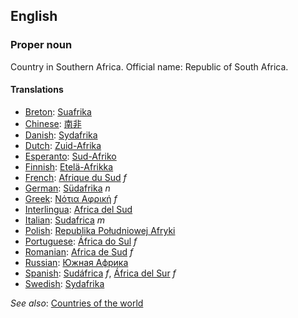 ==English==

===Proper noun===

Country in Southern Africa. Official name: Republic of South Africa.

====Translations====

*[[Breton]]: [[Suafrika]]
*[[Chinese]]: [[南非]]
*[[Danish]]: [[Sydafrika]]
*[[Dutch]]: [[Zuid-Afrika]]
*[[Esperanto]]: [[Sud-Afriko]]
*[[Finnish]]: [[Etelä-Afrikka]]
*[[French]]: [[Afrique du Sud]] ''f''
*[[German]]: [[Südafrika]] ''n''
*[[Greek]]: [[Νότια Αφρική]] ''f''
*[[Interlingua]]: [[Africa del Sud]]
*[[Italian]]: [[Sudafrica]] ''m''
*[[Polish]]: [[Republika Południowej Afryki]]
*[[Portuguese]]: [[África do Sul]] ''f''
*[[Romanian]]: [[Africa de Sud]] ''f''
*[[Russian]]: [[Южная Африка]]
*[[Spanish]]: [[Sudáfrica]] ''f'', [[África del Sur]] ''f''
*[[Swedish]]: [[Sydafrika]]

''See also'': [[Countries of the world]]